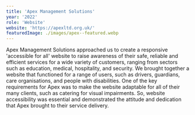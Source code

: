 ```yaml
---
title: 'Apex Management Solutions'
year: '2022'
role: 'Website'
website: 'https://apexltd.org.uk/'
featuredImage: ./images/apex--featured.webp
---
```





<TextBlock title='Assisted, secure and accessible transport solutions'>
  Apex Management Solutions approached us to create a responsive 'accessible for
  all' website to raise awareness of their safe, reliable and efficient services
  for a wide variety of customers, ranging from sectors such as education,
  medical, hospitality, and security.
</TextBlock>

<ParallaxImage image={parallaxImage} />
<TextBlockV2 title="A UI and UX that's accessible for all">
  We brought together a website that functioned for a range of users, such as
  drivers, guardians, care organisations, and people with disabilities. One of
  the key requirements for Apex was to make the website adaptable for all of
  their many clients, such as catering for visual impairments. So, website
  accessibility was essential and demonstrated the attitude and dedication that
  Apex brought to their service delivery.
</TextBlockV2>

<DraggableSlider images={images} />
